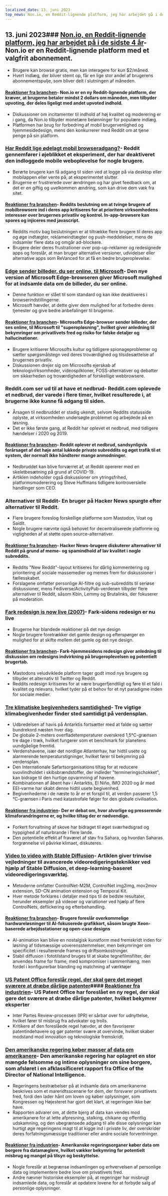 ```yaml
---
localized_date: 13. juni 2023
top_news: Non.io, en Reddit-lignende platform, jeg har arbejdet på i de sidste 4 år
---
```




<CallToAction />

<Steps>

## 13. juni 2023### [Non.io, en Reddit-lignende platform, jeg har arbejdet på i de sidste 4 år](https://non.io)- Non.io er en Reddit-lignende platform med et valgfrit abonnement.

- Brugere kan browse gratis, men kan interagere for kun $2/måned.
- Hvert indlæg, der bliver stemt op, får en lige stor andel af brugerens abonnementspulje, som bliver delt i slutningen af måneden.

#### [Reaktioner fra branchen](http://news.ycombinator.com/item?id=36296695)- Non.io er en ny Reddit-lignende platform, der kræver, at brugerne betaler mindst 2 dollars om måneden, men tilbyder upvoting, der deles ligeligt med andet upvoted indhold.

- Diskussioner om incitamenter til indhold af høj kvalitet og moderering er i gang, da Non.io tilbyder monetære belønninger for populære indlæg.
- Platformen har brug for forbedring af mobil brugervenlighed og hjemmesidedesign, mens den konkurrerer med Reddit om at tjene penge på sin platform.

### [Har Reddit lige ødelagt mobil browseradgang?](https://reddit.com/r/help/comments/135tly1/helpdid_reddit_just_destroy_mobile_browser_access/)- Reddit gennemfører i øjeblikket et eksperiment, der har deaktiveret den indloggede mobile weboplevelse for nogle brugere.

- Berørte brugere kan få adgang til siden ved at logge på via desktop eller mobilappen eller vente på, at eksperimentet slutter.
- Brugerne er frustrerede over ændringen og har givet feedback om, at det er en giftig og uvelkommen ændring, som kan drive dem væk fra sitet.

#### [Reaktioner fra branchen](http://news.ycombinator.com/item?id=36287411)- Reddits beslutning om at tvinge brugere af mobilbrowsere ind i deres app kritiseres for at prioritere virksomhedens interesser over brugernes privatliv og kontrol. In-app-browsere kan spores og injiceres med javascript.

- Reddits motiv bag beslutningen er at tiltrække flere brugere til deres app og øge indtægter, reklameindtægter og push-meddelelser, mens de indsamler flere data og omgår ad-blockere.
- Brugere deler deres frustrationer over pop-up-reklamer og redesignede apps og foreslår, at man bruger alternative versioner, udvidelser eller alternative apps som ReVanced for at få en bedre brugeroplevelse.

### [Edge sender billeder, du ser online, til Microsoft](https://www.neowin.net/news/edge-sends-images-you-view-online-to-microsoft-here-is-how-to-disable-that/)- Den nye version af Microsoft Edge-browseren giver Microsoft mulighed for at indsamle data om de billeder, du ser online.

- Denne funktion er slået til som standard og kan ikke deaktiveres i browserindstillingerne.
- Microsoft hævder, at dette giver dem mulighed for at forbedre deres tjenester og give bedre anbefalinger til brugerne.

#### [Reaktioner fra branchen](http://news.ycombinator.com/item?id=36295364)- Microsofts Edge-browser sender billeder, der ses online, til Microsoft til "superopløsning", hvilket giver anledning til bekymringer om privatlivets fred og risiko for falske detaljer og hallucinationer.

- Brugere kritiserer Microsofts kultur og tidligere spionageproblemer og sætter spørgsmålstegn ved deres troværdighed og tilsidesættelse af brugernes privatliv.
- Diskussionen drejer sig om Microsofts ejerskab af teknologivirksomheder, videospilkloner, FOSS-alternativer og debatter om sikkerheden og troværdigheden af forskellige webbrowsere.

### Reddit.com ser ud til at have et nedbrud- Reddit.com oplevede et nedbrud, der varede i flere timer, hvilket resulterede i, at brugerne ikke kunne få adgang til siden.

- Årsagen til nedbruddet er stadig ukendt, selvom Reddits statusside oplyste, at virksomheden undersøgte problemet og arbejdede på en løsning.
- Det er ikke første gang, at Reddit har oplevet et nedbrud, med tidligere hændelser i 2020 og 2019.

#### [Reaktioner fra branchen](http://news.ycombinator.com/item?id=36294244)- Reddit oplever et nedbrud, sandsynligvis forårsaget af det høje antal lukkede private subreddits og øget trafik til et system, der normalt ikke håndterer mange anmodninger.

- Nedbruddet kan blive forværret af, at Reddit opererer med en skeletbesætning på grund af COVID-19.
- Artiklen indeholder også diskussioner om ytringsfrihed, platformsmoderering og Steve Huffmans tidligere kontroversielle handlinger som CEO.

### Alternativer til Reddit- En bruger på Hacker News spurgte efter alternativer til Reddit.

- Flere brugere foreslog forskellige platforme som Mastodon, Voat og SaidIt.
- Nogle brugere nævnte også behovet for decentraliserede platforme og vigtigheden af at støtte open source-alternativer.

#### [Reaktioner fra branchen](http://news.ycombinator.com/item?id=36293789)- Hacker News-brugere diskuterer alternativer til Reddit på grund af meme- og spamindhold af lav kvalitet i nogle subreddits.

- Reddits "New Reddit"-layout kritiseres for dårlig kommentering og prioritering af sociale massemedier og memes frem for diskussioner i fællesskabet.
- Forslagene omfatter personlige AI-filtre og sub-subreddits til seriøse diskussioner, mens Fediverse/ActivityPub-verdenen tilbyder flere alternativer til Reddit, såsom Kbin, Lemmy og Brutalinks, der fokuserer på moderation.

### [Fark redesign is now live (2007)](https://www.fark.com/comments/2762299/Fark-site-redesign-is-now-live-Hope-nothing-breaks-were-all-out-drinking)- Fark-sidens redesign er nu live

- Brugerne har blandede reaktioner på det nye design
- Nogle brugere foretrækker det gamle design og efterspørger en mulighed for at skifte mellem det gamle og det nye design.

#### [Reaktioner fra branchen](http://news.ycombinator.com/item?id=36288886)- Fark-hjemmesidens redesign giver anledning til diskussion om redesigns indvirkning på brugeroplevelsen og potentielt brugertab.

- Mastodons veludviklede platform tager godt imod nye brugere og tilbyder et alternativ til Twitter og Reddit.
- Reddits redesign kritiseres for at være brugerfjendtligt og føre til et fald i kvalitet og relevans, hvilket tyder på et behov for et nyt paradigme inden for sociale medier.

### [Tre klimatiske begivenheders samtidighed](https://climatecasino.net/2023/06/wtf-is-happening-an-overview/)- Tre vigtige klimabegivenheder finder sted samtidigt på verdensplan.

- Udbredelsen af havis på Antarktis fortsætter med at falde og sætter bundrekord næsten hver dag.
- De globale 2-meters overfladetemperaturer overskred 1,5°C-grænsen tre dage i træk, hvilket fungerer som et benchmark for planetens uundgåelige fremtid.
- Verdenshavene, især det nordlige Atlanterhav, har hidtil usete og alarmerende temperaturstigninger, hvilket fører til bekymring på verdensplan.
- Den Internationale Søfartsorganisations tiltag for at reducere svovlindholdet i skibsbrændstoffer, der indleder "termineringschokket", kan bidrage til den hurtige opvarmning af havene.
- Kombinationen af åbent hav i Antarktis, El Niño, IMO 2020 og år med EEI-varme har skabt denne hidtil usete begivenhed.
- Begivenhederne i de næste to år er et forspil til, at verden passerer 1,5 °C-grænsen i Paris med katastrofale følger for den globale civilisation.

#### [Reaktioner fra industrien](http://news.ycombinator.com/item?id=36295136)- Der er debat om, hvor alvorlige og presserende klimaforandringerne er, og hvilke tiltag der er nødvendige.

- Forkert forvaltning af skove har bidraget til øget sværhedsgrad og hyppighed af naturbrande i flere lande.
- Den potentielle effekt af fraværet af støv fra Sahara, og hvordan Saharas forgrønnelse vil påvirke klimaet, diskuteres.

### [Video to video with Stable Diffusion](https://stable-diffusion-art.com/video-to-video/)- Artiklen giver trinvise vejledninger til avancerede videoredigeringsteknikker ved hjælp af Stable Diffusion, et deep-learning-baseret videoredigeringsværktøj.

- Metoderne omfatter ControlNet-M2M, ControlNet img2img, mov2mov extension, SD-CN animation extension og Temporal Kit.
- Hver metode forklares i detaljer med tips til de bedste resultater, herunder eksempler på videoer og variationer ved hjælp af flere ControlNets, deflickering og efterbehandling.

#### [Reaktioner fra branchen](http://news.ycombinator.com/item?id=36288294)- Brugere foreslår overkommelige hardwareløsninger til AI-fokuserede grafikkort, såsom brugte Xeon-baserede arbejdsstationer og open-case designs

- AI-animation kan blive en nostalgisk kunstform med fremskridt inden for løsning af tidsmæssige uoverensstemmelser, men bekymringer om specificitet i resulterende frames og driftsomkostninger.
- Stabil diffusion i fototilstand bruges til at skabe tegnefilmsfilter, der anvendes frame for frame, med kompromiser i sammenhæng, men fordel i konfigurerbar blanding og matchning af værktøjer

### [US Patent Office foreslår regel, der skal gøre det meget sværere at dræbe dårlige patenter](https://www.techdirt.com/2023/06/08/us-patent-office-proposes-rule-to-make-it-much-harder-to-kill-bad-patents/)#### [Reaktioner fra industrien](http://news.ycombinator.com/item?id=36300958)- US Patent Office har foreslået en ny regel, der skal gøre det sværere at dræbe dårlige patenter, hvilket bekymrer eksperter

- Inter Partes Review-processen (IPR) er sårbar over for udnyttelse, hvilket fører til misbrug fra advokater og trolls.
- Kritikere af den foreslåede regel hævder, at den favoriserer patentindehavere og gør patenter svære at overvinde, hvilket skaber modstand mod innovation og teknologiske fremskridt.

### [Den amerikanske regering køber masser af data om amerikanere](https://www.wired.com/story/odni-commercially-available-information-report/)- Den amerikanske regering har oplagret en stor mængde følsomme og intime oplysninger om sine borgere, som afsløret i en afklassificeret rapport fra Office of the Director of National Intelligence.

- Regeringens bestræbelser på at indsamle data om amerikanerne beskrives som et mareridtsscenarie for dem, der forsvarer privatlivets fred, fordi den lader hånt om loven og køber oplysninger, som Kongressen og Højesteret har gjort det klart, at regeringen ikke bør have.
- Rapporten advarer om, at dette bjerg af data kan vendes mod amerikanere for at lette afpresning, stalking, chikane og offentlig udskamning, og den ubegrænsede adgang til alle disse oplysninger kan hurtigt øge regeringens magt til at kigge ind i private liv, der overskrider deres forfatningsmæssige traditioner eller andre sociale forventninger.

#### [Reaktioner fra industrien](http://news.ycombinator.com/item?id=36300410)- Amerikanske regeringsorganer køber data om borgere fra datamæglere, hvilket vækker bekymring for potentielt misbrug og mangel på tilsyn og beskyttelse.

- Nogle foreslår at begrænse indsamlingen og erhvervelsen af personlige data og implementere bedre love om privatlivets fred.
- Andre nævner historiske eksempler på, at regeringer har misbrugt indsamlede data, og foreslår at opdatere lovene for at forbyde salg af personlige oplysninger.

</Steps>
